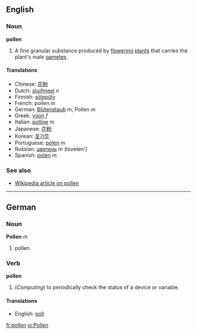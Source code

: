 ==English==
===Noun===
'''pollen'''

# A fine granular substance produced by [[flower]]ing [[plants]] that carries the plant's male [[gamete]]s.

====Translations====
*Chinese: [[花粉]]
*Dutch: [[stuifmeel]] ''n''
*Finnish: [[siitepöly]]
*French: pollen ''m''
*German: [[Blütenstaub]] ''m'', Pollen ''m''
*Greek: [[γύρη]] ''f''
*Italian: [[polline]] ''m''
*Japanese: [[花粉]]
*Korean: [[꽃가루]]
*Portuguese: [[pólen]] ''m''
*Russian: [[цветень]] ''m'' (tsveten')
*Spanish: [[polen]] ''m''

===See also===
*[[w:Pollen|Wikipedia article on pollen]]

----
==German==
===Noun===
'''Pollen''' ''m''

# pollen.

===Verb===
'''pollen'''

# (''Computing'') to periodically check the status of a device or variable.

====Translations====
*English: [[poll]]

[[fr:pollen]]
[[io:Pollen]]